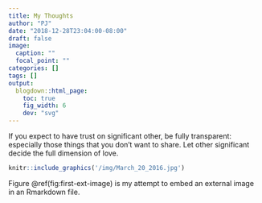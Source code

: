 ```yaml
---
title: My Thoughts
author: "PJ"
date: "2018-12-28T23:04:00-08:00"
draft: false
image:
  caption: ""
  focal_point: ""
categories: []
tags: []
output:
  blogdown::html_page:
    toc: true
    fig_width: 6
    dev: "svg"
---
```


If you expect to have trust on significant other, be fully transparent: especially those things that you don’t want to share. Let other significant decide the full dimension of love.

```r
knitr::include_graphics('/img/March_20_2016.jpg')
```

Figure \@ref(fig:first-ext-image) is my attempt to embed an external image in an Rmarkdown file.
